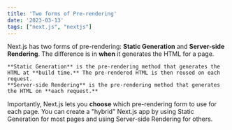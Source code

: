 ```yaml
---
title: 'Two forms of Pre-rendering'
date: '2023-03-13'
tags: ["next.js", "nextjs"]
---
```



Next.js has two forms of pre-rendering: **Static Generation** and **Server-side Rendering**. The difference is in **when** it generates the HTML for a page.

    **Static Generation** is the pre-rendering method that generates the HTML at **build time.** The pre-rendered HTML is then reused on each request.
    **Server-side Rendering** is the pre-rendering method that generates the HTML on **each request.**

Importantly, Next.js lets you **choose** which pre-rendering form to use for each page. You can create a "hybrid" Next.js app by using Static Generation for most pages and using Server-side Rendering for others.